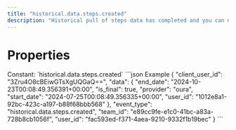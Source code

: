 ```yaml
---
title: "historical.data.steps.created"
description: "Historical pull of steps data has completed and you can now pull data for this resource."
---
```

# Properties
<ResponseField name="event_type" type="const string" required="true">
Constant: `historical.data.steps.created`
</ResponseField>
<ResponseField name="team_id" type="string" required="true">
</ResponseField>
<ResponseField name="user_id" type="string" required="true">
</ResponseField>
<ResponseField name="client_user_id" type="string" required="true">
</ResponseField>
<ResponseField name="data" type="HistoricalDataCreated" required="true">
<Expandable title="HistoricalDataCreated" defaultOpen="true">
<ResponseField name="user_id" type="string" required="true">
</ResponseField>
<ResponseField name="start_date" type="string" required="true">
</ResponseField>
<ResponseField name="end_date" type="string" required="true">
</ResponseField>
<ResponseField name="is_final" type="boolean" required="true">
</ResponseField>
<ResponseField name="provider" type="string" required="true">
</ResponseField>
</Expandable>
</ResponseField>
<ResponseExample>
```json Example
{
  "client_user_id": "3Zru4O8cBEiwGTsXgUQGaQ==",
  "data": {
    "end_date": "2024-10-23T00:08:49.356391+00:00",
    "is_final": true,
    "provider": "oura",
    "start_date": "2024-07-25T00:08:49.356335+00:00",
    "user_id": "1012e8a1-92bc-423c-a197-b88f68bbb568"
  },
  "event_type": "historical.data.steps.created",
  "team_id": "e89cc9fe-e1c0-41bc-a83a-728b8cb1056f",
  "user_id": "fac593ed-f371-4aea-9210-9332f1b19bec"
}
```
</ResponseExample>
